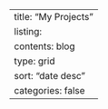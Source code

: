 ---
title: "My Projects"
listing:
  contents: blog 
  type: grid
  sort: "date desc"
  categories: false
---